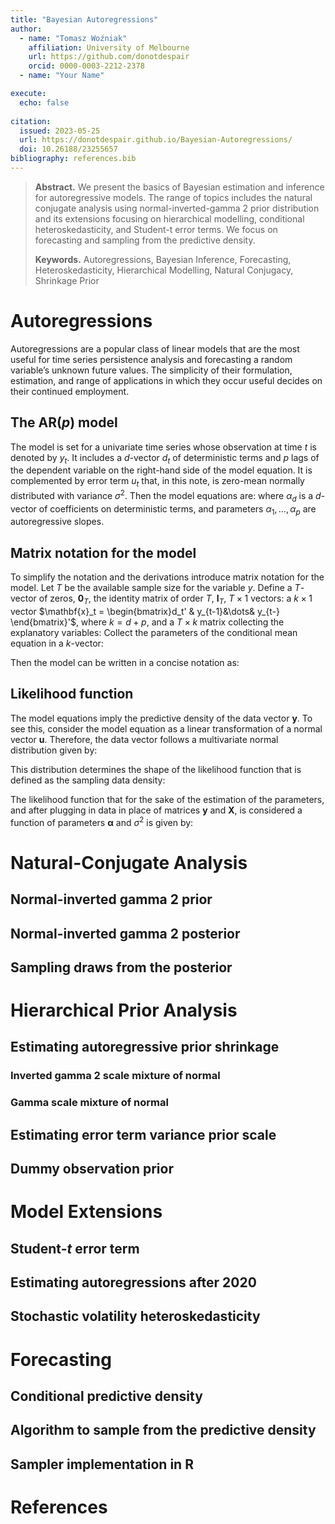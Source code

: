 ```yaml
---
title: "Bayesian Autoregressions"
author:
  - name: "Tomasz Woźniak"
    affiliation: University of Melbourne
    url: https://github.com/donotdespair
    orcid: 0000-0003-2212-2378
  - name: "Your Name"

execute:
  echo: false
  
citation: 
  issued: 2023-05-25
  url: https://donotdespair.github.io/Bayesian-Autoregressions/
  doi: 10.26188/23255657
bibliography: references.bib
---
```


> **Abstract.** We present the basics of Bayesian estimation and inference for autoregressive models. The range of topics includes the natural conjugate analysis using normal-inverted-gamma 2 prior distribution and its extensions focusing on hierarchical modelling, conditional heteroskedasticity, and Student-t error terms. We focus on forecasting and sampling from the predictive density.
>
> **Keywords.** Autoregressions, Bayesian Inference, Forecasting, Heteroskedasticity, Hierarchical Modelling, Natural Conjugacy, Shrinkage Prior

# Autoregressions

Autoregressions are a popular class of linear models that are the most useful for time series persistence analysis and forecasting a random variable's unknown future values. The simplicity of their formulation, estimation, and range of applications in which they occur useful decides on their continued employment. 

## The AR($p$) model

The model is set for a univariate time series whose observation at time $t$ is denoted by $y_t$. It includes a $d$-vector $d_t$ of deterministic terms and $p$ lags of the dependent variable on the right-hand side of the model equation. It is complemented by error term $u_t$ that, in this note, is zero-mean normally distributed with variance $\sigma^2$. Then the model equations are:
\begin{align}
y_t &= \alpha_d' d_t + \alpha_1 y_{t-1} + \dots + \alpha_p y_{t-p} + u_t\\
u_t\mid d_t, y_{t-1}, \dots, y_{t-p} &\sim\mathcal{N}\left(0, \sigma^2\right)
\end{align}
where $\alpha_d$ is a $d$-vector of coefficients on deterministic terms, and parameters $\alpha_1,\dots,\alpha_p$ are autoregressive slopes.

## Matrix notation for the model

To simplify the notation and the derivations introduce matrix notation for the model. Let $T$ be the available sample size for the variable $y$. Define a $T$-vector of zeros, $\mathbf{0}_T$, the identity matrix of order $T$, $\mathbf{I}_T$, $T\times1$ vectors:
\begin{align}
\mathbf{y} = \begin{bmatrix} y_1\\ \vdots \\ y_T\end{bmatrix}, \quad
\text{ and }\quad
\mathbf{u} = \begin{bmatrix} u_1\\ \vdots \\ u_T\end{bmatrix},
\end{align}
a $k\times1$ vector $\mathbf{x}_t = \begin{bmatrix}d_t' & y_{t-1}&\dots& y_{t-} \end{bmatrix}'$, where $k=d+p$, and a $T\times k$ matrix collecting the explanatory variables:
\begin{align}
\mathbf{X} = \begin{bmatrix} \mathbf{x}_1'\\ \vdots \\ \mathbf{x}_T'\end{bmatrix}.
\end{align}
Collect the parameters of the conditional mean equation in a $k$-vector:
\begin{align}
\boldsymbol\alpha = \begin{bmatrix} \alpha_d'& \alpha_1 & \dots & \alpha_p\end{bmatrix}'.
\end{align}

Then the model can be written in a concise notation as:
\begin{align}
\mathbf{y} &= \mathbf{X} \boldsymbol\alpha + \mathbf{u}\\
\mathbf{u}\mid \mathbf{X} &\sim\mathcal{N}_T\left(\mathbf{0}_T, \sigma^2\mathbf{I}_T\right).
\end{align}

## Likelihood function

The model equations imply the predictive density of the data vector $\mathbf{y}$. To see this, consider the model equation as a linear transformation of a normal vector $\mathbf{u}$. Therefore, the data vector follows a multivariate normal distribution given by:
\begin{align}
\mathbf{y}\mid \mathbf{X}, \boldsymbol\alpha, \sigma^2 &\sim\mathcal{N}_T\left(\mathbf{X} \boldsymbol\alpha, \sigma^2\mathbf{I}_T\right).
\end{align}

This distribution determines the shape of the likelihood function that is defined as the sampling data density:
\begin{align}
L(\boldsymbol\alpha,\sigma^2|\mathbf{y}, \mathbf{X})\equiv p\left(\mathbf{y}\mid \mathbf{X}, \boldsymbol\alpha, \sigma^2 \right).
\end{align}

The likelihood function that for the sake of the estimation of the parameters, and after plugging in data in place of matrices $\mathbf{y}$ and $\mathbf{X}$, is considered a function of parameters $\boldsymbol\alpha$ and $\sigma^2$ is given by:
\begin{align}
L(\boldsymbol\alpha,\sigma^2|\mathbf{y}, \mathbf{X}) = 
(2\pi)^{-\frac{T}{2}}\left(\sigma^2\right)^{-\frac{T}{2}}\exp\left\{-\frac{1}{2}\frac{1}{\sigma^2}(\mathbf{y} - \mathbf{X}\boldsymbol\alpha)'(\mathbf{y} - \mathbf{X}\boldsymbol\alpha)\right\}.
\end{align}


# Natural-Conjugate Analysis

## Normal-inverted gamma 2 prior

## Normal-inverted gamma 2 posterior

## Sampling draws from the posterior



# Hierarchical Prior Analysis

## Estimating autoregressive prior shrinkage

### Inverted gamma 2 scale mixture of normal

### Gamma scale mixture of normal

## Estimating error term variance prior scale

## Dummy observation prior




# Model Extensions

## Student-$t$ error term

## Estimating autoregressions after 2020

## Stochastic volatility heteroskedasticity



# Forecasting

## Conditional predictive density

## Algorithm to sample from the predictive density

## Sampler implementation in R


# References {.unnumbered}